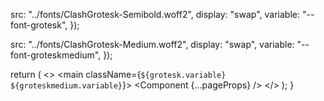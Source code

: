
  src: "../fonts/ClashGrotesk-Semibold.woff2",
  display: "swap",
  variable: "--font-grotesk",
});

  src: "../fonts/ClashGrotesk-Medium.woff2",
  display: "swap",
  variable: "--font-groteskmedium",
});

  return (
    <>
      <main className={`${grotesk.variable} ${groteskmedium.variable}`}>
        <Component {...pageProps} />
      </main>
    </>
  );
}
